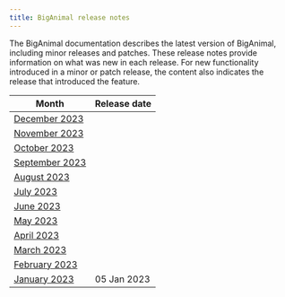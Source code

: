 ```yaml
---
title: BigAnimal release notes
---
```


The BigAnimal documentation describes the latest version of BigAnimal, including minor releases and patches. These release notes provide information on what was new in each release. For new functionality introduced in a minor or patch release, the content also indicates the release that introduced the feature.

|                Month                 | Release date |
| ------------------------------------ | ------------ |
| [December 2023](dec_2023_rel_notes)  |              |
| [November 2023](nov_2023_rel_notes)  |              |
| [October 2023](oct_2023_rel_notes)   |              |
| [September 2023](sep_2023_rel_notes) |              |
| [August 2023](aug_2023_rel_notes)    |              |
| [July 2023](jul_2023_rel_notes)      |              |
| [June 2023](jun_2023rel_notes)       |              |
| [May 2023](may_2023_rel_notes)       |              |
| [April 2023](apr_2023_rel_notes)     |              |
| [March 2023](mar_2023_rel_notes)     |              |
| [February 2023](feb_2023_rel_notes)  |              |
| [January 2023](jan_2023_rel_notes)   | 05 Jan 2023  |